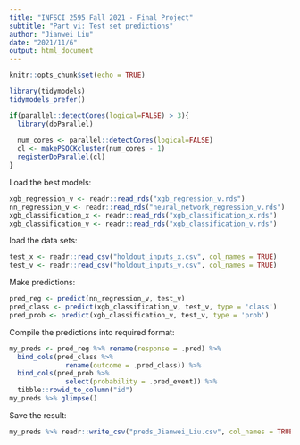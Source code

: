 ---
title: "INFSCI 2595 Fall 2021 - Final Project"
subtitle: "Part vi: Test set predictions"
author: "Jianwei Liu"
date: "2021/11/6"
output: html_document
---

```{r setup, include=FALSE}
knitr::opts_chunk$set(echo = TRUE)
```

```{r, load_packages}
library(tidymodels)
tidymodels_prefer()
```

```{r, parallel}
if(parallel::detectCores(logical=FALSE) > 3){
  library(doParallel)
  
  num_cores <- parallel::detectCores(logical=FALSE)
  cl <- makePSOCKcluster(num_cores - 1)
  registerDoParallel(cl)
}
```

Load the best models:
```{r, load_model}
xgb_regression_v <- readr::read_rds("xgb_regression_v.rds")
nn_regression_v <- readr::read_rds("neural_network_regression_v.rds")
xgb_classification_x <- readr::read_rds("xgb_classification_x.rds")
xgb_classification_v <- readr::read_rds("xgb_classification_v.rds")
```

load the data sets:
```{r, load_process_x&v_variable}
test_x <- readr::read_csv("holdout_inputs_x.csv", col_names = TRUE)
test_v <- readr::read_csv("holdout_inputs_v.csv", col_names = TRUE)
```

Make predictions:
```{r, predict_all}
pred_reg <- predict(nn_regression_v, test_v) 
pred_class <- predict(xgb_classification_v, test_v, type = 'class')
pred_prob <- predict(xgb_classification_v, test_v, type = 'prob')
```

Compile the predictions into required format:
```{r, compile_all}
my_preds <- pred_reg %>% rename(response = .pred) %>% 
  bind_cols(pred_class %>% 
              rename(outcome = .pred_class)) %>% 
  bind_cols(pred_prob %>% 
              select(probability = .pred_event)) %>% 
  tibble::rowid_to_column("id")
my_preds %>% glimpse()
```

Save the result:
```{r, svae_pred}
my_preds %>% readr::write_csv("preds_Jianwei_Liu.csv", col_names = TRUE)
```








